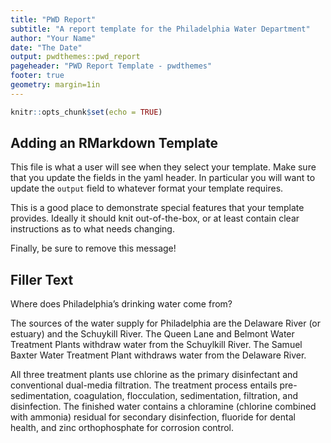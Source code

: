 ```yaml
---
title: "PWD Report"
subtitle: "A report template for the Philadelphia Water Department"
author: "Your Name"
date: "The Date"
output: pwdthemes::pwd_report
pageheader: "PWD Report Template - pwdthemes"
footer: true
geometry: margin=1in
---
```


```r
knitr::opts_chunk$set(echo = TRUE)
```

## Adding an RMarkdown Template

This file is what a user will see when they select your template. Make sure that you update the fields in the yaml header. In particular you will want to update the `output` field to whatever format your template requires.

This is a good place to demonstrate special features that your template provides. Ideally it should knit out-of-the-box, or at least contain clear instructions as to what needs changing.

Finally, be sure to remove this message!


## Filler Text
Where does Philadelphia’s drinking water come from?  
  
The sources of the water supply for Philadelphia are the Delaware River (or estuary) and the Schuykill River.
The Queen Lane and Belmont Water Treatment Plants withdraw water from the Schuylkill River. The Samuel Baxter Water Treatment Plant withdraws water from the Delaware River.  
  
All three treatment plants use chlorine as the primary disinfectant and conventional dual-media filtration. The treatment process entails pre-sedimentation, coagulation, flocculation, sedimentation, filtration, and disinfection. The finished water contains a chloramine (chlorine combined with ammonia) residual for secondary disinfection, fluoride for dental health, and zinc orthophosphate for corrosion control.  
  
